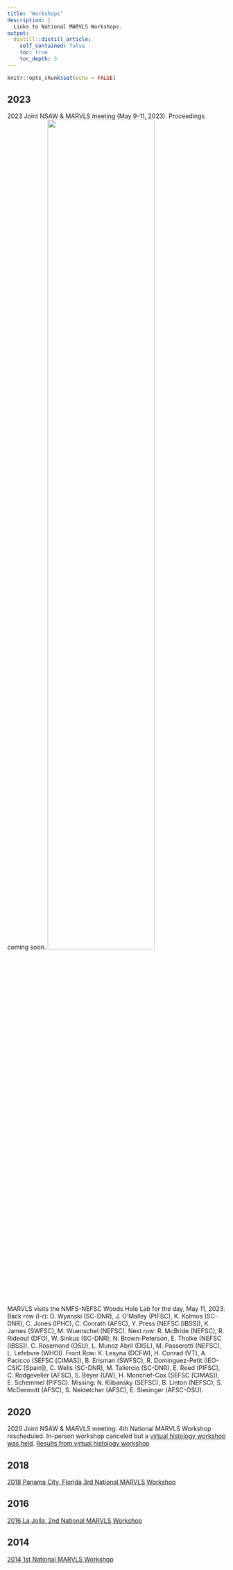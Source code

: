 ```yaml
---
title: "Workshops"
description: |
  Links to National MARVLS Workshops.
output:
  distill::distill_article:
    self_contained: false
    toc: true
    toc_depth: 3
---
```


```r
knitr::opts_chunk$set(echo = FALSE)
```
## 2023
2023 Joint NSAW & MARVLS meeting (May 9-11, 2023). Proceedings coming soon.
![](images/MARVLS2023.jpg){width="70%"}
MARVLS visits the NMFS-NEFSC Woods Hole Lab for the day, May 11, 2023. Back row (l-r): D. Wyanski (SC-DNR), J. O’Malley (PIFSC), K. Kolmos (SC-DNR), C. Jones (IPHC), C. Conrath (AFSC), Y. Press (NEFSC [IBSS]), K. James (SWFSC), M. Wuenschel (NEFSC). Next row: R. McBride (NEFSC), R. Rideout (DFO), W. Sinkus (SC-DNR), N. Brown-Peterson, E. Tholke (NEFSC [IBSS]), C. Rosemond (OSU), L. Munoz Abril (DISL), M. Passerotti (NEFSC), L. Lefebvre (WHOI). Front Row: K. Lesyna (DCFW), H. Conrad (VT), A. Pacicco (SEFSC [CIMAS]), B. Erisman (SWFSC), R. Dominguez-Petit (IEO-CSIC [Spain]), C. Wells (SC-DNR), M. Taliercio (SC-DNR), E. Reed (PIFSC), C. Rodgeveller (AFSC), S. Beyer (UW), H. Moncrief-Cox (SEFSC [CIMAS]), E. Schemmel (PIFSC). Missing: N. Klibansky (SEFSC), B. Linton (NEFSC), S. McDermott (AFSC), S. Neidetcher (AFSC), E. Slesinger (AFSC-OSU).

        
## 2020

2020 Joint NSAW & MARVLS meeting: 4th National MARVLS Workshop rescheduled. In-person workshop canceled but a [virtual histology workshop was held](https://drive.google.com/drive/folders/1ppjix93fNMTv-5erjq1g_DGwFSxqWD_x?usp=sharing). [Results from virtual histology workshop](https://drive.google.com/file/d/1j2g_dVYebEBHjM1J1d2lgWCNZWcnH9KP/view?usp=sharing)

## 2018

[2018 Panama City, Florida 3rd National MARVLS Workshop](https://drive.google.com/drive/folders/1Xr8jURdwEWCAR9NUYV7gyZpB193bAZa3?usp=sharing)

## 2016

[2016 La,Jolla, 2nd National MARVLS Workshop](https://drive.google.com/drive/folders/1ue8ok_pfyLgiFP8KUREhAE4Qba9DdFGf?usp=sharing)

## 2014

[2014 1st National MARVLS Workshop](https://drive.google.com/drive/folders/1udJwD4FAgSxu1fbDjWqon4x_inZrr8WI?usp=sharing)

